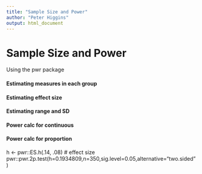 ```yaml
---
title: "Sample Size and Power"
author: "Peter Higgins"
output: html_document
---
```


# Sample Size and Power
Using the pwr package

####	Estimating measures in each group

####	Estimating effect size

####	Estimating range and SD

####	Power calc for continuous

####	Power calc for proportion
h <- pwr::ES.h(.14, .08) # effect size
pwr::pwr.2p.test(h=0.1934809,n=350,sig.level=0.05,alternative="two.sided")
